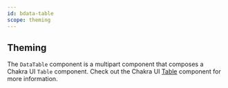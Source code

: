 ```yaml
---
id: bdata-table
scope: theming
---
```


## Theming

The `DataTable` component is a multipart component that composes a Chakra UI `Table` component.
Check out the Chakra UI [Table](https://chakra-ui.com/docs/data-display/table) component for more information.
